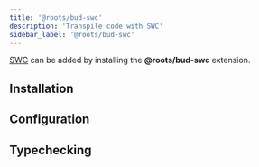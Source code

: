 ```yaml
---
title: '@roots/bud-swc'
description: 'Transpile code with SWC'
sidebar_label: '@roots/bud-swc'
---
```




[SWC](https://swc.rs/) can be added by installing the **@roots/bud-swc** extension.

## Installation

<Install packages="@roots/bud-swc" />

## Configuration

<Cfg />

## Typechecking

<Typecheck />
